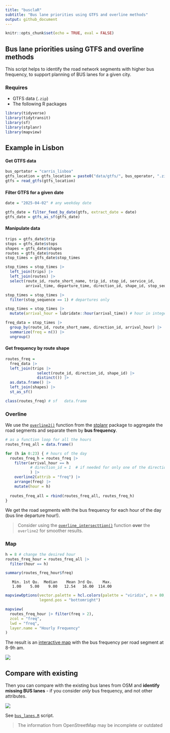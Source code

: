```yaml
---
title: "busclaR"
subtitle: "Bus lane priorities using GTFS and overline methods"
output: github_document
---
```


```r
knitr::opts_chunk$set(echo = TRUE, eval = FALSE)
```

## Bus lane priorities using GTFS and overline methods

This script helps to identify the road network segments with higher bus frequency, to support planning of BUS lanes for a given city.

### Requires

-   GTFS data (`.zip`)
-   The following R packages

```r
library(tidyverse)
library(tidytransit)
library(sf)
library(stplanr)
library(mapview)
```

## Example in Lisbon

#### Get GTFS data

```r
bus_oprtator = "carris_lisboa"
gtfs_location = gtfs_location = paste0("data/gtfs/", bus_operator, ".zip")
gtfs = read_gtfs(gtfs_location)
```

#### Filter GTFS for a given date

```r
date = "2025-04-02" # any weekday date

gtfs_date = filter_feed_by_date(gtfs, extract_date = date)
gtfs_date = gtfs_as_sf(gtfs_date)
```

#### Manipulate data

```r
trips = gtfs_date$trip
stops = gtfs_date$stops
shapes = gtfs_date$shapes
routes = gtfs_date$routes
stop_times = gtfs_date$stop_times

stop_times = stop_times |> 
  left_join(trips) |> 
  left_join(routes) |> 
  select(route_id, route_short_name, trip_id, stop_id, service_id,
         arrival_time, departure_time, direction_id, shape_id, stop_sequence)

stop_times = stop_times |> 
  filter(stop_sequence == 1) # departures only

stop_times = stop_times |> 
  mutate(arrival_hour = lubridate::hour(arrival_time)) # hour in integer format

freq_data = stop_times |> 
  group_by(route_id, route_short_name, direction_id, arrival_hour) |> 
  summarize(freq = n()) |>
  ungroup()
```

#### Get frequency by route shape

```r
routes_freq =
  freq_data |>
  left_join(trips |>
              select(route_id, direction_id, shape_id) |>
              distinct()) |>
  as.data.frame() |>
  left_join(shapes) |>
  st_as_sf()

class(routes_freq) # sf   data.frame
```

### Overline

We use the [`overline2()`](https://docs.ropensci.org/stplanr/reference/overline2.html) function from the [stplanr](https://docs.ropensci.org/stplanr/) package to aggregate the road segments and separate them by **bus frequency**.

```r
# as a function loop for all the hours
routes_freq_all = data.frame()

for (h in 0:23) { # hours of the day
  routes_freq_h = routes_freq |> 
    filter(arrival_hour == h
           # direction_id = 1  # if needed for only one of the directions
           ) |>  
    overline2(attrib = "freq") |> 
    arrange(freq) |> 
    mutate(hour = h)
  
  routes_freq_all = rbind(routes_freq_all, routes_freq_h)
}
```

We get the road segments with the bus frequency for each hour of the day (bus line departure hour!).

> Consider using the [`overline_intersecttion()`](https://github.com/ropensci/stplanr/issues/420) function **over** the `overline2` for smoother results.

### Map

```r
h = 8 # change the desired hour
routes_freq_hour = routes_freq_all |> 
  filter(hour == h) 

summary(routes_freq_hour$freq)
```

```         
   Min. 1st Qu.  Median    Mean 3rd Qu.    Max. 
   1.00    5.00    9.00   12.54   16.00  114.00 
```

```r
mapviewOptions(vector.palette = hcl.colors(palette = "viridis", n = 80, rev = TRUE),
               legend.pos = "bottomright")

mapview(
  routes_freq_hour |> filter(freq > 2),
  zcol = "freq",
  lwd = "freq",
  layer.name = "Hourly Frequency"
)
```

The result is an [interactive map](http://www.rosafelix.bike/transit/carris_lisboa_8-9h.html) with the bus frequency per road segment at 8-9h am.

![](map_carris.png)

## Compare with existing

Then you can compare with the existing bus lanes from OSM and **identify missing BUS lanes** - if you consider *only* bus frequency, and not other attributes.

![](bus_lisbon.png)

See [`bus_lanes.R`](code/bus_lanes.R) script.

> The information from OpenStreetMap may be incomplete or outdated
